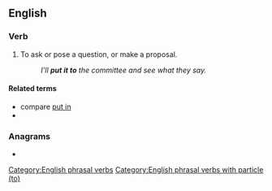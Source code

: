 {{also|putto}}
==English==

===Verb===
{{en-verb|puts to|putting to|put to}}

# To ask or pose a question, or make a proposal.
#: ''I'll '''put it to''' the committee and see what they say.''

====Related terms====
* compare [[put in]]
* {{l|en|put to the test}}

===Anagrams===
* {{anagrams|en|tot up}}

[[Category:English phrasal verbs]]
[[Category:English phrasal verbs with particle (to)]]